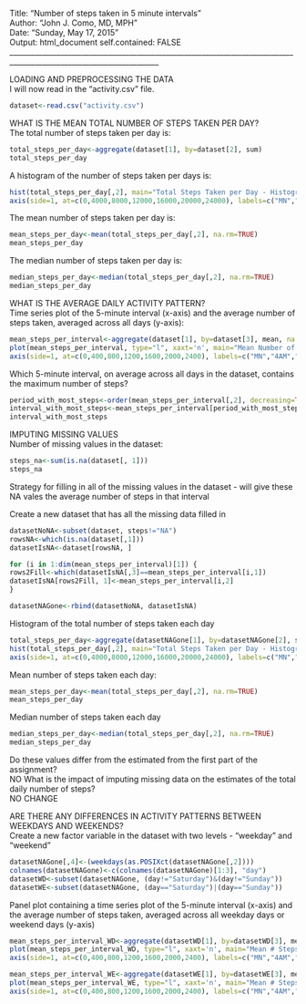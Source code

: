 Title: "Number of steps taken in 5 minute intervals"  
Author: "John J. Como, MD, MPH"  
Date: "Sunday, May 17, 2015"  
Output: html_document
self.contained: FALSE
_______________________________________________________________________________________________________________________

LOADING AND PREPROCESSING THE DATA  
I will now read in the "activity.csv" file.

```r
dataset<-read.csv("activity.csv")
```

WHAT IS THE MEAN TOTAL NUMBER OF STEPS TAKEN PER DAY?  
The total number of steps taken per day is:

```r
total_steps_per_day<-aggregate(dataset[1], by=dataset[2], sum)
total_steps_per_day
```

A histogram of the number of steps taken per days is:

```r
hist(total_steps_per_day[,2], main="Total Steps Taken per Day - Histogram", xlab="Steps", breaks=c(0,4000,8000,12000,16000,20000,24000), xaxt='n')
axis(side=1, at=c(0,4000,8000,12000,16000,20000,24000), labels=c("MN","4AM","8AM","NOON","4PM","8PM","MN"))
```

The mean number of steps taken per day is:

```r
mean_steps_per_day<-mean(total_steps_per_day[,2], na.rm=TRUE)
mean_steps_per_day
```

The median number of steps taken per day is:

```r
median_steps_per_day<-median(total_steps_per_day[,2], na.rm=TRUE)
median_steps_per_day
```

WHAT IS THE AVERAGE DAILY ACTIVITY PATTERN?  
Time series plot of the 5-minute interval (x-axis) and the average number of steps taken, averaged across all days (y-axis):

```r
mean_steps_per_interval<-aggregate(dataset[1], by=dataset[3], mean, na.rm=TRUE)
plot(mean_steps_per_interval, type="l", xaxt='n', main="Mean Number of Steps Taken per 5-minute Interval", xlab="5-minute interval")
axis(side=1, at=c(0,400,800,1200,1600,2000,2400), labels=c("MN","4AM","8AM","NOON","4PM","8PM","MN"))
```

Which 5-minute interval, on average across all days in the dataset, contains the maximum number of steps?

```r
period_with_most_steps<-order(mean_steps_per_interval[,2], decreasing=TRUE)[1]
interval_with_most_steps<-mean_steps_per_interval[period_with_most_steps, 1]
interval_with_most_steps
```

IMPUTING MISSING VALUES  
Number of missing values in the dataset:

```r
steps_na<-sum(is.na(dataset[, 1]))
steps_na
```

Strategy for filling in all of the missing values in the dataset - will give these NA vales the average number of steps in that interval

Create a new dataset that has all the missing data filled in

```r
datasetNoNA<-subset(dataset, steps!="NA")
rowsNA<-which(is.na(dataset[,1]))
datasetIsNA<-dataset[rowsNA, ]

for (i in 1:dim(mean_steps_per_interval)[1]) {
rows2Fill<-which(datasetIsNA[,3]==mean_steps_per_interval[i,1])
datasetIsNA[rows2Fill, 1]<-mean_steps_per_interval[i,2]
}

datasetNAGone<-rbind(datasetNoNA, datasetIsNA)
```

Histogram of the total number of steps taken each day

```r
total_steps_per_day<-aggregate(datasetNAGone[1], by=datasetNAGone[2], sum)
hist(total_steps_per_day[,2], main="Total Steps Taken per Day - Histogram, NAs Averaged Out", xlab="Steps", breaks=c(0,4000,8000,12000,16000,20000,24000), xaxt='n')
axis(side=1, at=c(0,4000,8000,12000,16000,20000,24000), labels=c("MN","4AM","8AM","NOON","4PM","8PM","MN"))
```

Mean number of steps taken each day:

```r
mean_steps_per_day<-mean(total_steps_per_day[,2], na.rm=TRUE)
mean_steps_per_day
```

Median number of steps taken each day

```r
median_steps_per_day<-median(total_steps_per_day[,2], na.rm=TRUE)
median_steps_per_day
```

Do these values differ from the estimated from the first part of the assignment?  
NO
What is the impact of imputing missing data on the estimates of the total daily number of steps?  
NO CHANGE

ARE THERE ANY DIFFERENCES IN ACTIVITY PATTERNS BETWEEN WEEKDAYS AND WEEKENDS?  
Create a new factor variable in the dataset with two levels - "weekday" and "weekend"

```r
datasetNAGone[,4]<-(weekdays(as.POSIXct(datasetNAGone[,2])))
colnames(datasetNAGone)<-c(colnames(datasetNAGone)[1:3], "day")
datasetWD<-subset(datasetNAGone, (day!="Saturday")&(day!="Sunday"))
datasetWE<-subset(datasetNAGone, (day=="Saturday")|(day=="Sunday"))
```

Panel plot containing a time series plot of the 5-minute interval  (x-axis) and the average number of steps taken, averaged across all weekday days or weekend days (y-axis)

```r
mean_steps_per_interval_WD<-aggregate(datasetWD[1], by=datasetWD[3], mean, na.rm=TRUE)
plot(mean_steps_per_interval_WD, type="l", xaxt='n', main="Mean # Steps/5-minute Interval - WEEKDAYS, NAs Averaged Out", xlab="5-minute interval")
axis(side=1, at=c(0,400,800,1200,1600,2000,2400), labels=c("MN","4AM","8AM","NOON","4PM","8PM","MN"))

mean_steps_per_interval_WE<-aggregate(datasetWE[1], by=datasetWE[3], mean, na.rm=TRUE)
plot(mean_steps_per_interval_WE, type="l", xaxt='n', main="Mean # Steps/5-minute Interval - WEEKENDS, NAs Averaged Out", xlab="5-minute interval")
axis(side=1, at=c(0,400,800,1200,1600,2000,2400), labels=c("MN","4AM","8AM","NOON","4PM","8PM","MN"))
```
